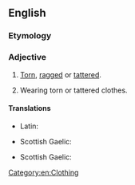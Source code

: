 ==English==

===Etymology===
{{suffix|en|ragged|y}}

===Adjective===
{{en-adj|er}}

# {{lb|en|of clothing}} [[torn|Torn]], [[ragged]] or [[tattered]].
# {{lb|en|of a person}} Wearing torn or tattered clothes.

====Translations====
{{trans-top|of ragged clothing}}
* Latin: {{t|la|pseudovestatus}}
{{trans-mid}}
* Scottish Gaelic: {{t|gd|piullach}}
{{trans-bottom}}

{{trans-top|wearing ragged clothes}}
* Scottish Gaelic: {{t|gd|piullach}}
{{trans-mid}}
{{trans-bottom}}

[[Category:en:Clothing]]